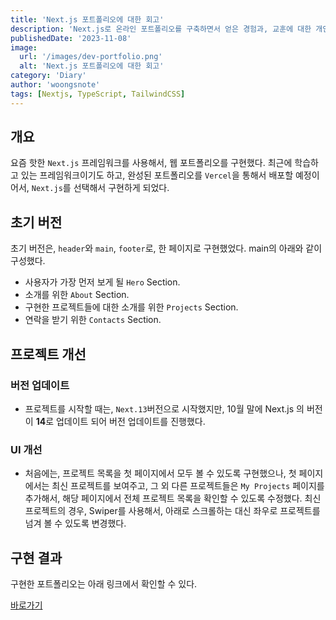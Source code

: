```yaml
---
title: 'Next.js 포트폴리오에 대한 회고'
description: 'Next.js로 온라인 포트폴리오를 구축하면서 얻은 경험과, 교훈에 대한 개인적인 회고'
publishedDate: '2023-11-08'
image: 
  url: '/images/dev-portfolio.png'
  alt: 'Next.js 포트폴리오에 대한 회고'
category: 'Diary'
author: 'woongsnote'
tags: [Nextjs, TypeScript, TailwindCSS]
---
```


## 개요

요즘 핫한 `Next.js` 프레임워크를 사용해서, 웹 포트폴리오를 구현했다.
최근에 학습하고 있는 프레임워크이기도 하고, 완성된 포트폴리오를 `Vercel`을 통해서 배포할 예정이어서, `Next.js`를 선택해서 구현하게 되었다.

## 초기 버전

초기 버전은, `header`와 `main`, `footer`로, 한 페이지로 구현했었다.
main의 아래와 같이 구성했다.

- 사용자가 가장 먼저 보게 될 `Hero` Section.
- 소개를 위한 `About` Section.
- 구현한 프로젝트들에 대한 소개를 위한 `Projects` Section.
- 연락을 받기 위한 `Contacts` Section.

## 프로젝트 개선

### 버전 업데이트

- 프로젝트를 시작할 때는, `Next.13`버전으로 시작했지만, 10월 말에 Next.js 의 버전이 **14**로 업데이트 되어 버전 업데이트를 진행했다.

### UI 개선

- 처음에는, 프로젝트 목록을 첫 페이지에서 모두 볼 수 있도록 구현했으나, 첫 페이지에서는 최신 프로젝트를 보여주고, 그 외 다른 프로젝트들은 `My Projects` 페이지를 추가해서, 해당 페이지에서 전체 프로젝트 목록을 확인할 수 있도록 수정했다.
  최신 프로젝트의 경우, Swiper를 사용해서, 아래로 스크롤하는 대신 좌우로 프로젝트를 넘겨 볼 수 있도록 변경했다.

## 구현 결과

구현한 포트폴리오는 아래 링크에서 확인할 수 있다.

[바로가기](https://woongsnote-portfolio.vercel.app/)

